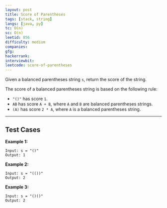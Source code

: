 ```yaml
---
layout: post
title: Score of Parentheses
tags: [stack, string]
langs: [java, py]
tc: O(n)
sc: O(n)
leetid: 856
difficulty: medium
companies: 
gfg: 
hackerrank: 
interviewbit: 
leetcode: score-of-parentheses
---
```


Given a balanced parentheses string `s`, return the score of the string.

The score of a balanced parentheses string is based on the following rule:
- `"()"` has score `1`.
- `AB` has score `A + B`, where `A` and `B` are balanced parentheses strings.
- `(A)` has score `2 * A`, where `A` is a balanced parentheses string.

---

## Test Cases

**Example 1:** 
```
Input: s = "()"
Output: 1
```

**Example 2:** 
```
Input: s = "(())"
Output: 2
```

**Example 3:**
```
Input: s = "()()"
Output: 2
```